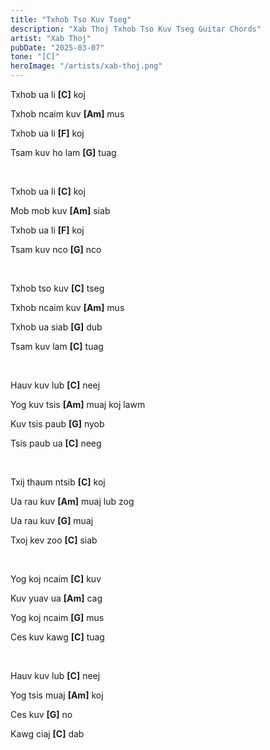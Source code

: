 ```yaml
---
title: "Txhob Tso Kuv Tseg"
description: "Xab Thoj Txhob Tso Kuv Tseg Guitar Chords"
artist: "Xab Thoj"
pubDate: "2025-03-07"
tone: "[C]"
heroImage: "/artists/xab-thoj.png"
---
```


Txhob ua li <b>[C]</b> koj

Txhob ncaim kuv <b>[Am]</b> mus

Txhob ua li <b>[F]</b> koj

Tsam kuv ho lam <b>[G]</b> tuag

<br />

Txhob ua li <b>[C]</b> koj

Mob mob kuv <b>[Am]</b> siab

Txhob ua li <b>[F]</b> koj

Tsam kuv nco <b>[G]</b> nco

<br />

Txhob tso kuv <b>[C]</b> tseg

Txhob ncaim kuv <b>[Am]</b> mus

Txhob ua siab <b>[G]</b> dub

Tsam kuv lam <b>[C]</b> tuag

<br />

Hauv kuv lub <b>[C]</b> neej

Yog kuv tsis <b>[Am]</b> muaj koj lawm

Kuv tsis paub <b>[G]</b> nyob

Tsis paub ua <b>[C]</b> neeg

<br />

Txij thaum ntsib <b>[C]</b> koj

Ua rau kuv <b>[Am]</b> muaj lub zog

Ua rau kuv <b>[G]</b> muaj

Txoj kev zoo <b>[C]</b> siab

<br />

Yog koj ncaim <b>[C]</b> kuv

Kuv yuav ua <b>[Am]</b> cag

Yog koj ncaim <b>[G]</b> mus

Ces kuv kawg <b>[C]</b> tuag

<br />

Hauv kuv lub <b>[C]</b> neej

Yog tsis muaj <b>[Am]</b> koj

Ces kuv <b>[G]</b> no

Kawg ciaj <b>[C]</b> dab
